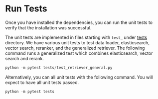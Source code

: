 
# Run Tests

<Callout>
Once you have installed the dependencies, you can run the unit tests to verify that the installation was successful.
</Callout>

The unit tests are implemented in files starting with `test_` under [tests]() directory. We have various unit tests to test data loader, elasticsearch, vector search, reranker, and the generalized retriever. The following command runs a generalized test which combines elasticsearch, vector search and rerank.

```python
python -m pytest tests/test_retriever_general.py
```

Alternatively, you can all unit tests with the following command. You will expect to have all unit tests passed.

```python
python -m pytest tests
```
